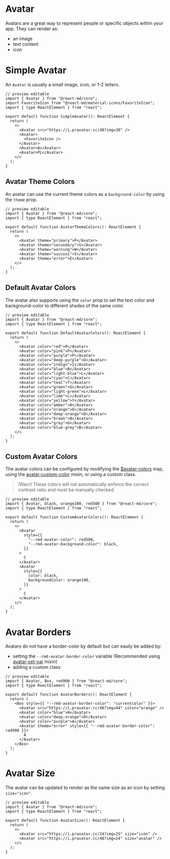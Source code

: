 # Avatar

Avatars are a great way to represent people or specific objects within your app. They can render as:

- an image
- text content
- icon

# Simple Avatar

An `Avatar` is usually a small image, icon, or 1-2 letters.

```tsx
// preview editable
import { Avatar } from "@react-md/core";
import FavoriteIcon from "@react-md/material-icons/FavoriteIcon";
import { type ReactElement } from "react";

export default function SimpleAvatar(): ReactElement {
  return (
    <>
      <Avatar src="https://i.pravatar.cc/48?img=38" />
      <Avatar>
        <FavoriteIcon />
      </Avatar>
      <Avatar>A</Avatar>
      <Avatar>PL</Avatar>
    </>
  );
}

```


## Avatar Theme Colors

An avatar can use the current theme colors as a `background-color` by using the `theme` prop.

```tsx
// preview editable
import { Avatar } from "@react-md/core";
import { type ReactElement } from "react";

export default function AvatarThemeColors(): ReactElement {
  return (
    <>
      <Avatar theme="primary">P</Avatar>
      <Avatar theme="secondary">S</Avatar>
      <Avatar theme="warning">W</Avatar>
      <Avatar theme="success">S</Avatar>
      <Avatar theme="error">E</Avatar>
    </>
  );
}

```


## Default Avatar Colors

The avatar also supports using the `color` prop to set the text color and background-color
to different shades of the same color.

```tsx
// preview editable
import { Avatar } from "@react-md/core";
import { type ReactElement } from "react";

export default function DefaultAvatarColors(): ReactElement {
  return (
    <>
      <Avatar color="red">R</Avatar>
      <Avatar color="pink">P</Avatar>
      <Avatar color="purple">P</Avatar>
      <Avatar color="deep-purple">D</Avatar>
      <Avatar color="indigo">I</Avatar>
      <Avatar color="blue">B</Avatar>
      <Avatar color="light-blue">L</Avatar>
      <Avatar color="cyan">C</Avatar>
      <Avatar color="teal">T</Avatar>
      <Avatar color="green">G</Avatar>
      <Avatar color="light-green">L</Avatar>
      <Avatar color="lime">L</Avatar>
      <Avatar color="yellow">Y</Avatar>
      <Avatar color="amber">A</Avatar>
      <Avatar color="orange">O</Avatar>
      <Avatar color="deep-orange">D</Avatar>
      <Avatar color="brown">B</Avatar>
      <Avatar color="grey">G</Avatar>
      <Avatar color="blue-grey">B</Avatar>
    </>
  );
}

```


## Custom Avatar Colors

The avatar colors can be configured by modifying the
[$avatar-colors](/sassdoc/avatar#variable-colors) map, using the
[avatar-custom-color](/sassdoc/avatar#mixin-custom-color) mixin, or using
a custom class.

> !Warn! These colors will not automatically enforce the correct contrast ratio
> and must be manually checked.

```tsx
// preview editable
import { Avatar, black, orange100, red500 } from "@react-md/core";
import { type ReactElement } from "react";

export default function CustomAvatarColors(): ReactElement {
  return (
    <>
      <Avatar
        style={{
          "--rmd-avatar-color": red500,
          "--rmd-avatar-background-color": black,
        }}
      >
        C
      </Avatar>
      <Avatar
        style={{
          color: black,
          backgroundColor: orange100,
        }}
      >
        C
      </Avatar>
    </>
  );
}

```


# Avatar Borders

Avatars do not have a border-color by default but can easily be added by:

- setting the `--rmd-avatar-border-color` variable
  (Recommended using [avatar-set-var](/sassdoc/avatar#mixin-avatar-set-var)
  mixin)
- adding a custom class

```tsx
// preview editable
import { Avatar, Box, red900 } from "@react-md/core";
import { type ReactElement } from "react";

export default function AvatarBorders(): ReactElement {
  return (
    <Box style={{ "--rmd-avatar-border-color": "currentcolor" }}>
      <Avatar src="https://i.pravatar.cc/48?img=44" color="orange" />
      <Avatar color="blue">H</Avatar>
      <Avatar color="deep-orange">D</Avatar>
      <Avatar color="purple">A</Avatar>
      <Avatar theme="error" style={{ "--rmd-avatar-border-color": red900 }}>
        A
      </Avatar>
    </Box>
  );
}

```


# Avatar Size

The avatar can be updated to render as the same size as an icon by setting
`size="icon"`.

```tsx
// preview editable
import { Avatar } from "@react-md/core";
import { type ReactElement } from "react";

export default function AvatarSize(): ReactElement {
  return (
    <>
      <Avatar src="https://i.pravatar.cc/24?img=25" size="icon" />
      <Avatar src="https://i.pravatar.cc/48?img=24" size="avatar" />
    </>
  );
}

```

